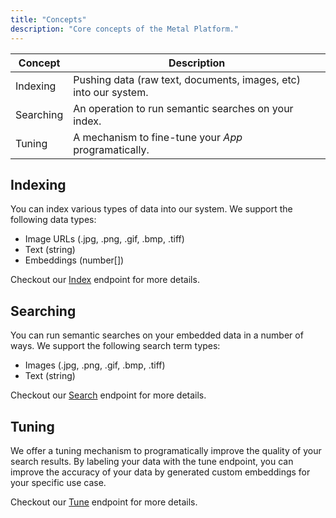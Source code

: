 ```yaml
---
title: "Concepts"
description: "Core concepts of the Metal Platform."
---
```


| Concept   | Description                                                      |
| --------- | ---------------------------------------------------------------- |
| Indexing  | Pushing data (raw text, documents, images, etc) into our system. |
| Searching | An operation to run semantic searches on your index.             |
| Tuning    | A mechanism to fine-tune your _App_ programatically.             |

## Indexing

You can index various types of data into our system. We support the following data types:

- Image URLs (.jpg, .png, .gif, .bmp, .tiff)
- Text (string)
- Embeddings (number[])

Checkout our [Index](/api-reference/core/index) endpoint for more details.

## Searching

You can run semantic searches on your embedded data in a number of ways. We support the following search term types:

- Images (.jpg, .png, .gif, .bmp, .tiff)
- Text (string)

Checkout our [Search](/api-reference/core/search) endpoint for more details.

## Tuning

We offer a tuning mechanism to programatically improve the quality of your search results.
By labeling your data with the tune endpoint, you can improve the accuracy of your data by
generated custom embeddings for your specific use case.

Checkout our [Tune](/api-reference/core/tune) endpoint for more details.
